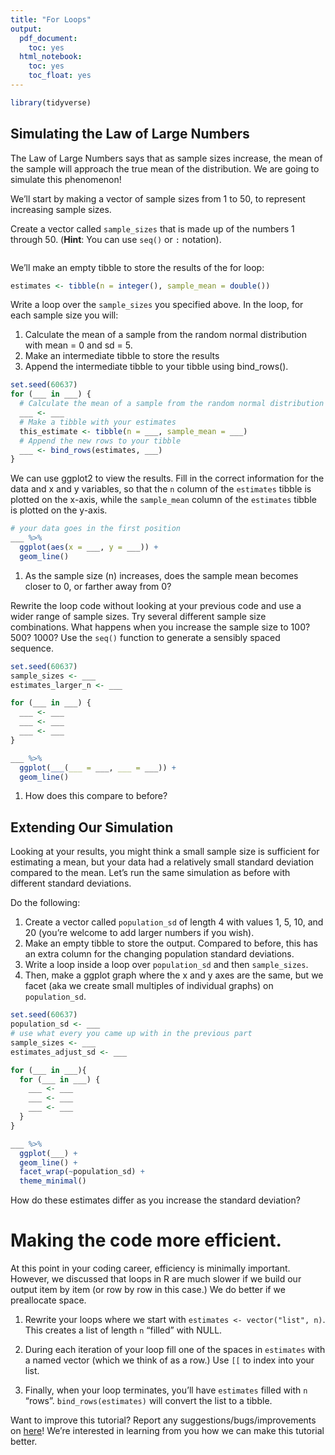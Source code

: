 ```yaml
---
title: "For Loops"
output:
  pdf_document:
    toc: yes
  html_notebook:
    toc: yes
    toc_float: yes
---
```


```r
library(tidyverse)
```

## Simulating the Law of Large Numbers

The Law of Large Numbers says that as sample sizes increase, the mean of the sample will approach the true mean of the distribution. We are going to simulate this phenomenon!

We'll start by making a vector of sample sizes from 1 to 50, to represent increasing sample sizes.

Create a vector called `sample_sizes` that is made up of the numbers 1 through 50. (**Hint**: You can use `seq()` or `:` notation).

```r

```

We'll make an empty tibble to store the results of the for loop:

```r
estimates <- tibble(n = integer(), sample_mean = double())
```

Write a loop over the `sample_sizes` you specified above. In the loop, for each sample size you will:

1. Calculate the mean of a sample from the random normal distribution with mean = 0 and sd = 5.
2. Make an intermediate tibble to store the results
3. Append the intermediate tibble to your tibble using bind_rows().

```r
set.seed(60637)
for (___ in ___) {
  # Calculate the mean of a sample from the random normal distribution with mean = 0 and sd = 5.
  ___ <- ___
  # Make a tibble with your estimates
  this_estimate <- tibble(n = ___, sample_mean = ___)
  # Append the new rows to your tibble
  ___ <- bind_rows(estimates, ___)
}
```

We can use ggplot2 to view the results. Fill in the correct information for the data and x and y variables, so that the `n` column of the `estimates` tibble is plotted on the x-axis, while the `sample_mean` column of the `estimates` tibble is plotted on the y-axis.

```r
# your data goes in the first position
___ %>% 
  ggplot(aes(x = ___, y = ___)) + 
  geom_line()
```

1. As the sample size (n) increases, does the sample mean becomes closer to 0, or farther away from 0?

Rewrite the loop code without looking at your previous code and use a wider range of sample sizes. Try several different sample size combinations. What happens when you increase the sample size to 100? 500? 1000? Use the `seq()` function to generate a sensibly spaced sequence.

```r
set.seed(60637)
sample_sizes <- ___
estimates_larger_n <- ___

for (___ in ___) {
  ___ <- ___
  ___ <- ___
  ___ <- ___
}

___ %>%
  ggplot(___(___ = ___, ___ = ___)) +
  geom_line()
```

1. How does this compare to before?

## Extending Our Simulation

Looking at your results, you might think a small sample size is sufficient for estimating a mean, but your data had a relatively small standard deviation compared to the mean. Let's run the same simulation as before with different standard deviations. 

Do the following:

1. Create a vector called `population_sd` of length 4 with values 1, 5, 10, and 20 (you're welcome to add larger numbers if you wish).
2. Make an empty tibble to store the output. Compared to before, this has an extra column for the changing population standard deviations.
3. Write a loop inside a loop over `population_sd` and then `sample_sizes`.
4. Then, make a ggplot graph where the x and y axes are the same, but we facet (aka we create small multiples of individual graphs) on `population_sd`.

```r
set.seed(60637)
population_sd <- ___
# use what every you came up with in the previous part
sample_sizes <- ___ 
estimates_adjust_sd <- ___

for (___ in ___){
  for (___ in ___) {
    ___ <- ___
    ___ <- ___
    ___ <- ___
  }
}

___ %>%
  ggplot(___) +
  geom_line() +
  facet_wrap(~population_sd) +
  theme_minimal()
```

How do these estimates differ as you increase the standard deviation?


# Making the code more efficient.

At this point in your coding career, efficiency is minimally important. However, we discussed that loops in R are much slower if we build our output item by item (or row by row in this case.) We do better if we preallocate space.

1. Rewrite your loops where we start with `estimates <- vector("list", n)`. This creates a list of length `n` "filled" with NULL.

1. During each iteration of your loop fill one of the spaces in `estimates` with a named vector (which we think of as a row.) Use `[[` to index into your list.

1. Finally, when your loop terminates, you'll have `estimates` filled with `n` "rows". `bind_rows(estimates)` will convert the list to a tibble.



Want to improve this tutorial? Report any suggestions/bugs/improvements on [here](mailto:anisfeld@uchicago.edu)! We’re interested in learning from you how we can make this tutorial better.
